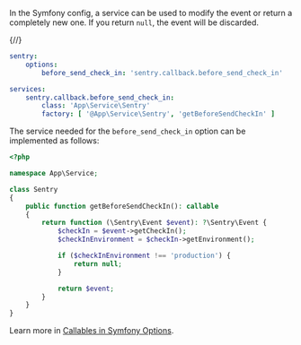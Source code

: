 In the Symfony config, a service can be used to modify the event or return a completely new one. If you return `null`, the event will be discarded.

{/*<!-- prettier-ignore -->*/}
```yaml {filename:config/packages/sentry.yaml}
sentry:
    options:
        before_send_check_in: 'sentry.callback.before_send_check_in'

services:
    sentry.callback.before_send_check_in:
        class: 'App\Service\Sentry'
        factory: [ '@App\Service\Sentry', 'getBeforeSendCheckIn' ]
```

The service needed for the `before_send_check_in` option can be implemented as follows:

```php {filename:src/Service/Sentry.php}
<?php

namespace App\Service;

class Sentry
{
    public function getBeforeSendCheckIn(): callable
    {
        return function (\Sentry\Event $event): ?\Sentry\Event {
            $checkIn = $event->getCheckIn();
            $checkInEnvironment = $checkIn->getEnvironment();

            if ($checkInEnvironment !== 'production') {
                return null;
            }

            return $event;
        }
    }
}
```

<Note>

Learn more in [Callables in Symfony Options](/platforms/php/guides/symfony/configuration/symfony-options/#callables).

</Note>

